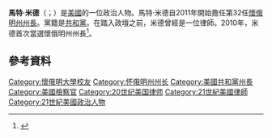 {{noteTA
|1=zh-hans:马特·米德;zh-hant:馬特·米德;zh-tw:米麥特;
}}
{{Infobox governor
| 姓名          = 米麥特
| 原名          = Matt Mead
| image               = Matt Mead.jpg
|order        =[[懷俄明州州長|懷俄明州州長]]
|term_start   = 2011年1月3日
|term_end     = 2019年1月7日
| predecessor         = [[戴維·弗賴登塔爾|戴維·弗賴登塔爾]]
| successor           = {{le|馬克·高登|Mark Gordon (politician)}}
| 性別                      = 男
| 出生日期                  = {{birth date and age|1962|3|11}}
| 出生地點                  = {{美國}}[[懷俄明州|懷俄明州]][[杰克逊_(怀俄明州)|傑克森]]
| 國籍                      = {{美國}}
| 政黨                      = [[共和黨_(美國)|共和黨]]
| 母校                      = {{le|三一大學 (德克薩斯州)|Trinity University (Texas)|德州三一大學}}<br>[[懷俄明大學|懷俄明大學]]
| 兒女                      = 2
|signature    = Matt Mead signature.png
}}
'''馬特·米德'''（{{lang-en|Matt Mead}}；{{bd|1962年|3月11日}}）是[[美國|美國]]的一位政治人物。馬特·米德自2011年開始擔任第32任[[懷俄明州州長|懷俄明州州長]]。黨籍是[[共和黨_(美國)|共和黨]]。在踏入政壇之前，米德曾經是一位律師。2010年，米德首次當選懷俄明州州長<ref>{{cite web |url=http://www.csmonitor.com/USA/Politics/2010/0730/Sarah-Palin-anoints-a-new-mama-grizzly-Does-it-make-a-difference |title=Sarah Palin anoints a new 'mama grizzly': Does it make a difference? |publisher=CSMonitor.com |author=Linda Feldmann |date=July 30, 2010 |access-date=2016-01-04 |archive-date=2021-03-14 |archive-url=https://web.archive.org/web/20210314181517/https://www.csmonitor.com/USA/Politics/2010/0730/Sarah-Palin-anoints-a-new-mama-grizzly-Does-it-make-a-difference |dead-url=no }}</ref>。

== 參考資料 ==
{{reflist}}

{{Authority control}}
{{美國政治人物小作品}}

{{DEFAULTSORT:Mead, Matt}}
[[Category:懷俄明大學校友|Category:懷俄明大學校友]]
[[Category:怀俄明州州长|Category:怀俄明州州长]]
[[Category:美國共和黨州長|Category:美國共和黨州長]]
[[Category:美國檢察官|Category:美國檢察官]]
[[Category:20世纪美国律师|Category:20世纪美国律师]]
[[Category:21世紀美國律師|Category:21世紀美國律師]]
[[Category:21世紀美國政治人物|Category:21世紀美國政治人物]]